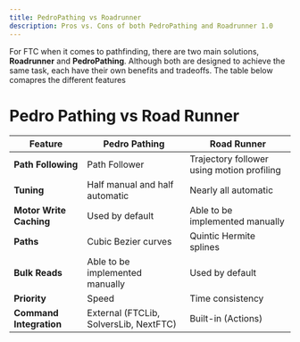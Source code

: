```yaml
---
title: PedroPathing vs Roadrunner
description: Pros vs. Cons of both PedroPathing and Roadrunner 1.0
---
```


For FTC when it comes to pathfinding, there are two main solutions, **Roadrunner** and **PedroPathing**.
Although both are designed to achieve the same task, each have their own benefits and tradeoffs. The table
below comapres the different features
# Pedro Pathing vs Road Runner

| Feature | Pedro Pathing | Road Runner |
|--------|--------|--------|
| **Path Following** | Path Follower | Trajectory follower using motion profiling | **Visualizer** | Web-based using a nonstandard (0 - 144) coordinate scheme | Code-based using the standard FTC coordinate scheme |
| **Tuning** | Half manual and half automatic | Nearly all automatic |
| **Motor Write Caching** | Used by default | Able to be implemented manually |
| **Paths** | Cubic Bezier curves | Quintic Hermite splines |
| **Bulk Reads** | Able to be implemented manually | Used by default |
| **Priority** | Speed | Time consistency |
| **Command Integration** | External (FTCLib, SolversLib, NextFTC) | Built-in (Actions) |